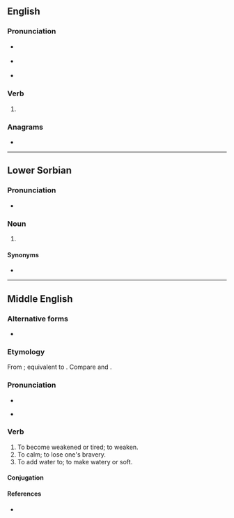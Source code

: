==English==

===Pronunciation===
* {{a|GenAm}} {{IPA|en|/ˈwoʊkən/}}
* {{a|RP}} {{IPA|en|/ˈwəʊkən/}}
* {{rhymes|en|əʊkən}}

===Verb===
{{head|en|verb form}}

# {{past participle of|en|wake|nocat=1}}

===Anagrams===
* {{anagrams|en|a=eknow|Keown|knowe}}

----

==Lower Sorbian==

===Pronunciation===
* {{IPA|dsb|[ˈɔkʲɛn]}}

===Noun===
{{head|dsb|noun form}}

# {{inflection of|dsb|wokno||gen|p}}

====Synonyms====
* {{l|dsb|woknow}}

----

==Middle English==

===Alternative forms===
* {{alter|enm|wakien|waken}}

===Etymology===
From {{inh|enm|ang|wācian}}; equivalent to {{af|enm|woke|-en}}. Compare {{m|enm|weyken}} and {{noncog|ang|wǣcan}}.

===Pronunciation===
* {{IPA|enm|/ˈwɔːkən/}}
* {{a|Northern ME|Early ME}} {{IPA|enm|/ˈwɑːkən/}}

===Verb===
{{head|enm|verb}} {{tlb|enm|rare}}

# To become weakened or tired; to weaken.
# To calm; to lose one's bravery.
# To add water to; to make watery or soft.

====Conjugation====
{{enm-conj-wk|wok}}

====References====
* {{R:MED Online|entry=wōken |pos=v |id=MED53318|accessdate=2018-11-27}}